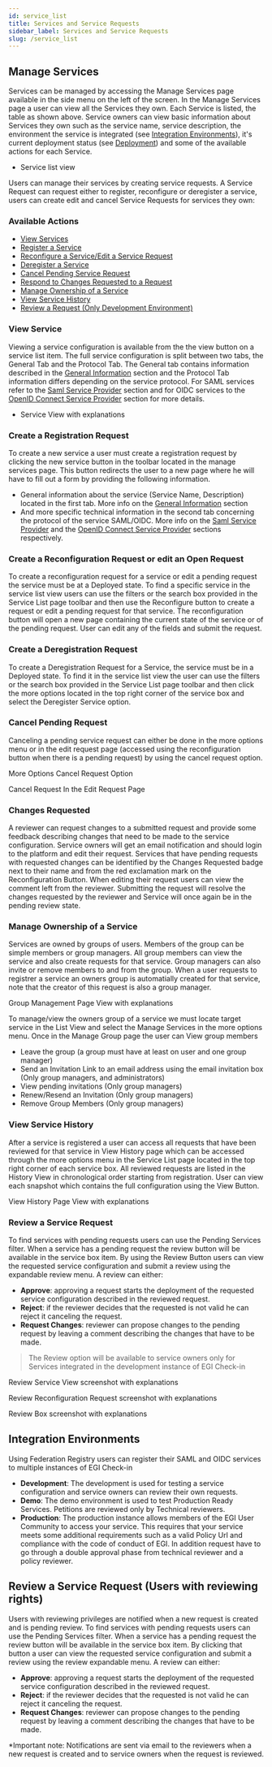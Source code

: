 ```yaml
---
id: service_list
title: Services and Service Requests
sidebar_label: Services and Service Requests
slug: /service_list
---
```


## Manage Services

Services can be managed by accessing the Manage Services page available in the
side menu on the left of the screen. In the Manage Services page a user can view
all the Services they own. Each Service is listed, the table as shown above.
Service owners can view basic information about Services they own such as the
service name, service description, the environment the service is integrated
(see [Integration Environments](#integration-environments)), it's current
deployment status (see [Deployment](#deployment)) and some of the available
actions for each Service.

- Service list view <ImageExpand image_url="/screenshots/service_list_view.png" />

Users can manage their services by creating service requests. A Service Request
can request either to register, reconfigure or deregister a service, users can
create edit and cancel Service Requests for services they own:

### **Available Actions**

- [View Services](#view-service)
- [Register a Service](#create-a-registration-request)
- [Reconfigure a Service/Edit a Service Request](#create-a-reconfiguration-request-or-edit-an-open-request)
- [Deregister a Service](#create-a-deregistration-request)
- [Cancel Pending Service Request](#cancel-pending-request)
- [Respond to Changes Requested to a Request](#changes-requested)
- [Manage Ownership of a Service](#manage-ownership-of-a-service)
- [View Service History](#view-service-history)
- [Review a Request (Only Development Environment)](#review-a-request)

### View Service

Viewing a service configuration is available from the the view button on a
service list item. The full service configuration is split between two tabs, the
General Tab and the Protocol Tab. The General tab contains information described
in the
[General Information](https://docs.egi.eu/providers/check-in/sp/#general-information)
section and the Protocol Tab information differs depending on the service
protocol. For SAML services refer to the
[Saml Service Provider](https://docs.egi.eu/providers/check-in/sp/#saml-service-provider)
section and for OIDC services to the
[OpenID Connect Service Provider](https://docs.egi.eu/providers/check-in/sp/#openid-connect-service-provider)
section for more details.

- Service View with explanations <ImageExpand image_url="/screenshots/view_service.png" />

### Create a Registration Request

To create a new service a user must create a registration request by clicking
the new service button in the toolbar located in the manage services page. This
button redirects the user to a new page where he will have to fill out a form by
providing the following information.

- General information about the service (Service Name, Description) located in
  the first tab. More info on the
  [General Information](https://docs.egi.eu/providers/check-in/sp/#general-information)
  section
- And more specific technical information in the second tab concerning the
  protocol of the service SAML/OIDC. More info on the
  [Saml Service Provider](https://docs.egi.eu/providers/check-in/sp/#saml-service-provider)
  and the
  [OpenID Connect Service Provider](https://docs.egi.eu/providers/check-in/sp/#openid-connect-service-provider)
  sections respectively.

### Create a Reconfiguration Request or edit an Open Request

To create a reconfiguration request for a service or edit a pending request the
service must be at a Deployed state. To find a specific service in the service
list view users can use the filters or the search box provided in the Service
List page toolbar and then use the Reconfigure button to create a request or
edit a pending request for that service. The reconfiguration button will open a
new page containing the current state of the service or of the pending request.
User can edit any of the fields and submit the request.

### Create a Deregistration Request

To create a Deregistration Request for a Service, the service must be in a
Deployed state. To find it in the service list view the user can use the filters
or the search box provided in the Service List page toolbar and then click the
more options located in the top right corner of the service box and select the
Deregister Service option.

### Cancel Pending Request

Canceling a pending service request can either be done in the more options menu
or in the edit request page (accessed using the reconfiguration button when
there is a pending request) by using the cancel request option.

More Options Cancel Request Option <ImageExpand image_url="/screenshots/cancel_request_list.png" />

Cancel Request In the Edit Request Page <ImageExpand image_url="/screenshots/cancel_request_form.png" />

### Changes Requested

A reviewer can request changes to a submitted request and provide some feedback
describing changes that need to be made to the service configuration. Service
owners will get an email notification and should login to the platform and edit
their request. Services that have pending requests with requested changes can be
identified by the Changes Requested badge next to their name and from the red
exclamation mark on the Reconfiguration Button. When editing their request users
can view the comment left from the reviewer. Submitting the request will resolve
the changes requested by the reviewer and Service will once again be in the
pending review state.

### Manage Ownership of a Service

Services are owned by groups of users. Members of the group can be simple
members or group managers. All group members can view the service and also
create requests for that service. Group managers can also invite or remove
members to and from the group. When a user requests to registrer a service an
owners group is automatially created for that service, note that the creator of
this request is also a group manager.

Group Management Page View with explanations <ImageExpand image_url="/screenshots/owners_group.png" />

To manage/view the owners group of a service we must locate target service in
the List View and select the Manage Services in the more options menu. Once in
the Manage Group page the user can View group members

- Leave the group (a group must have at least on user and one group manager)
- Send an Invitation Link to an email address using the email invitation box
  (Only group managers, and administrators)
- View pending invitations (Only group managers)
- Renew/Resend an Invitation (Only group managers)
- Remove Group Members (Only group managers)

### View Service History

After a service is registered a user can access all requests that have been
reviewed for that service in View History page which can be accessed through the
more options menu in the Service List page located in the top right corner of
each service box. All reviewed requests are listed in the History View in
chronological order starting from registration. User can view each snapshot
which contains the full configuration using the View Button.

View History Page View with explanations <ImageExpand image_url="/screenshots/history_list.png" />

### Review a Service Request

To find services with pending requests users can use the Pending Services
filter. When a service has a pending request the review button will be available
in the service box item. By using the Review Button users can view the requested
service configuration and submit a review using the expandable review menu. A
review can either:

- **Approve**: approving a request starts the deployment of the requested
  service configuration described in the reviewed request.
- **Reject**: if the reviewer decides that the requested is not valid he can
  reject it canceling the request.
- **Request Changes**: reviewer can propose changes to the pending request by
  leaving a comment describing the changes that have to be made.

> The Review option will be available to
service owners only for Services integrated in the development instance of EGI
Check-in

Review Service View screenshot with explanations <ImageExpand image_url="/screenshots/review_form.png" />

Review Reconfiguration Request screenshot with explanations <ImageExpand image_url="/screenshots/review_edit.png" />

Review Box screenshot with explanations <ImageExpand image_url="/screenshots/review_box.png" />

## Integration Environments

Using Federation Registry users can register their SAML and OIDC services to
multiple instances of EGI Check-in

- **Development**: The development is used for testing a service configuration
  and service owners can review their own requests.
- **Demo**: The demo environment is used to test Production Ready Services.
  Petitions are reviewed only by Technical reviewers.
- **Production**: The production instance allows members of the EGI User
  Community to access your service. This requires that your service meets some
  additional requirements such as a valid Policy Url and compliance with the
  code of conduct of EGI. In addition request have to go through a double
  approval phase from technical reviewer and a policy reviewer.

## Review a Service Request (Users with reviewing rights)

Users with reviewing privileges are notified when a new request is created and
is pending review. To find services with pending requests users can use the
Pending Services filter. When a service has a pending request the review button
will be available in the service box item. By clicking that button a user can
view the requested service configuration and submit a review using the review
expandable menu. A review can either:

- **Approve**: approving a request starts the deployment of the requested
  service configuration described in the reviewed request.
- **Reject**: if the reviewer decides that the requested is not valid he can
  reject it canceling the request.
- **Request Changes**: reviewer can propose changes to the pending request by
  leaving a comment describing the changes that have to be made.

\*Important note: Notifications are sent via email to the reviewers when a new
request is created and to service owners when the request is reviewed.
